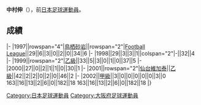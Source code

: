 {{Infobox football biography
|name=中村伸
|image=
|fullname=中村伸
|birth_date={{Birth date and age|1974|5|6}}
|cityofbirth=[[大阪府|大阪府]]
|countryofbirth=[[日本|日本]]
|position=[[中场|中场]]
|currentclub=
|years=1997-2000<br/>2001-2002
|clubs=[[鳥栖砂岩|鳥栖砂岩]]<br/>[[仙台維加泰|仙台維加泰]]
|caps(goals)=
|nationalyears=
|nationalteam=
|nationalcaps(goals)=
}}
'''中村伸'''（{{Bd|1974年|5月6日||}}），前[[日本|日本]][[足球|足球]][[運動員|運動員]]。

==成績==
{{Football player club statistics 1|YYN}}
{{Football player club statistics 2|JPN|YYN}}
|-
|1997||rowspan="4"|[[鳥栖砂岩|鳥栖砂岩]]||rowspan="2"|[[Japan_Football_League|Football League]]||29||6||3||0||2||0||34||6
|-
|1998||29||3||3||1||colspan="2"|-||32||4
|-
|1999||rowspan="2"|[[日本職業足球乙級聯賽|乙級]]||33||5||3||0||1||0||37||5
|-
|2000||27||0||2||1||1||0||30||1
|-
|2001||rowspan="2"|[[仙台維加泰|仙台維加泰]]||[[日本職業足球乙級聯賽|乙級]]||42||2||2||0||2||0||46||2
|-
|2002||[[日本職業足球甲級聯賽|甲級]]||3||0||0||0||0||0||3||0
{{Football player club statistics 3|1|JPN}}163||16||13||2||6||0||182||18
{{Football player club statistics 5}}163||16||13||2||6||0||182||18
|}

{{Japan-sport-bio-stub}}
{{Soccer-player-stub}}
[[Category:日本足球運動員|Category:日本足球運動員]]
[[Category:大阪府足球運動員|Category:大阪府足球運動員]]